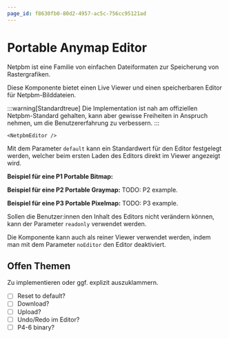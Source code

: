 ```yaml
---
page_id: f8630fb0-80d2-4957-ac5c-756cc95121ad
---
```



# Portable Anymap Editor
Netpbm ist eine Familie von einfachen Dateiformaten zur Speicherung von Rastergrafiken.

Diese Komponente bietet einen Live Viewer und einen speicherbaren Editor für Netpbm-Bilddateien.

:::warning[Standardtreue]
Die Implementation ist nah am offiziellen Netpbm-Standard gehalten, kann aber gewisse Freiheiten in Anspruch nehmen, um die Benutzererfahrung zu verbessern.
:::

```mdx
<NetpbmEditor />
```

<BrowserWindow>
    <NetpbmEditor />
</BrowserWindow>

Mit dem Parameter `default` kann ein Standardwert für den Editor festgelegt werden, welcher beim ersten Laden des Editors direkt im Viewer angezeigt wird.

**Beispiel für eine P1 Portable Bitmap:**
<BrowserWindow>
    <NetpbmEditor default="P1
        # Beispiel einer Bitmap für den Buchstaben 'J'
        7 10
        0 0 0 0 0 0 0
        0 0 0 0 0 1 0
        0 0 0 0 0 1 0
        0 0 0 0 0 1 0
        0 0 0 0 0 1 0
        0 0 0 0 0 1 0
        0 1 0 0 0 1 0
        0 0 1 1 1 0 0
        0 0 0 0 0 0 0
        0 0 0 0 0 0 0" />
</BrowserWindow>

**Beispiel für eine P2 Portable Graymap:**
<BrowserWindow>
    TODO: P2 example.
    <NetpbmEditor default="P2" />
</BrowserWindow>

**Beispiel für eine P3 Portable Pixelmap:**
<BrowserWindow>
    TODO: P3 example.
    <NetpbmEditor default="P3" />
</BrowserWindow>

Sollen die Benutzer:innen den Inhalt des Editors nicht verändern können, kann der Parameter `readonly` verwendet werden.

<BrowserWindow>
    <NetpbmEditor readonly default="P1
        # Readonly-Beispiel einer Bitmap für den Buchstaben 'J'
        6 10
        0 0 0 0 1 0
        0 0 0 0 1 0
        0 0 0 0 1 0
        0 0 0 0 1 0
        0 0 0 0 1 0
        0 0 0 0 1 0
        1 0 0 0 1 0
        0 1 1 1 0 0
        0 0 0 0 0 0
        0 0 0 0 0 0" />
</BrowserWindow>

Die Komponente kann auch als reiner Viewer verwendet werden, indem man mit dem Parameter `noEditor` den Editor deaktiviert.

<BrowserWindow>
    <NetpbmEditor noEditor default="P1
        # Beispiel einer Bitmap für den Buchstaben 'J' ohne Editor
        6 10
        0 0 0 0 1 0
        0 0 0 0 1 0
        0 0 0 0 1 0
        0 0 0 0 1 0
        0 0 0 0 1 0
        0 0 0 0 1 0
        1 0 0 0 1 0
        0 1 1 1 0 0
        0 0 0 0 0 0
        0 0 0 0 0 0" />
</BrowserWindow>

## Offen Themen
Zu implementieren oder ggf. explizit auszuklammern.
- [ ] Reset to default?
- [ ] Download?
- [ ] Upload?
- [ ] Undo/Redo im Editor?
- [ ] P4-6 binary?